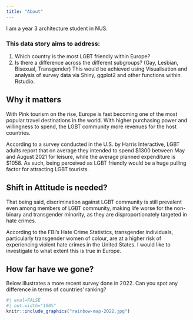 ```yaml
---
title: "About"
---
```


I am a year 3 architecture student in NUS. 

### This data story aims to address:
1. Which country is the most LGBT friendly within Europe? 
2. Is there a difference across the different subgroups? (Gay, Lesbian, Bisexual, Transgender)
This would be achieved using Visualisation and analysis of survey data via Shiny, ggplot2 and other functions within Rstudio.

## Why it matters 
With Pink tourism on the rise, Europe is fast becoming one of the most popular travel destinations in the world. With higher purchasing power and willingness to spend, the LGBT community  more revenues for the host countries. 

According to a survey conducted in the U.S. by Harris Interactive, LGBT adults report that on average they intended to spend $1300 between May and August 2021 for leisure, while the average planned expenditure is $1058. As such, being perceived as LGBT friendly would be a huge pulling factor for attracting LGBT tourists.


## Shift in Attitude is needed?
That being said, discrimination against LGBT community is still prevalent even among members of LGBT community, making life worse for the non-binary and transgender minority, as they are disproportionately targeted in hate crimes. 

According to the FBI's Hate Crime Statistics, transgender individuals, particularly transgender women of colour, are at a higher risk of experiencing violent hate crimes in the United States. I would like to investigate to what extent this is true in Europe.

## How far have we gone?
Below illustrates a more recent survey done in 2022. Can you spot any difference in terms of countries' ranking? 

```r
#| eval=FALSE
#| out.width="100%"
knitr::include_graphics("rainbow-map-2022.jpg")
```




